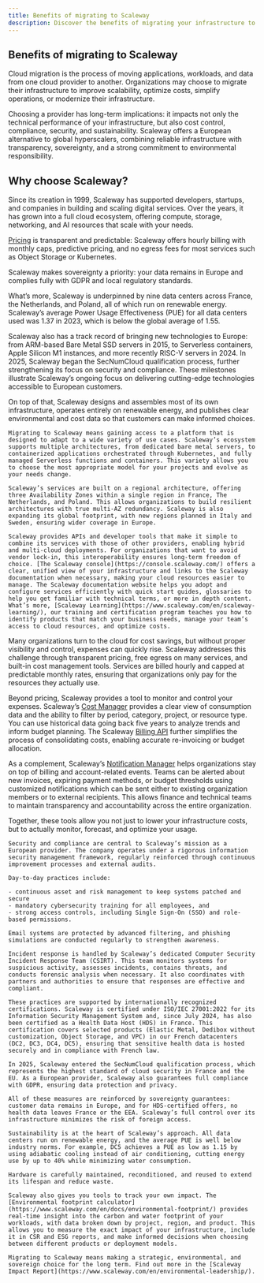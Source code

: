 ```yaml
---
title: Benefits of migrating to Scaleway
description: Discover the benefits of migrating your infrastructure to Scaleway and develop your projects.
---
```


## Benefits of migrating to Scaleway

Cloud migration is the process of moving applications, workloads, and data from one cloud provider to another. Organizations may choose to migrate their infrastructure to improve scalability, optimize costs, simplify operations, or modernize their infrastructure.

Choosing a provider has long-term implications: it impacts not only the technical performance of your infrastructure, but also cost control, compliance, security, and sustainability. Scaleway offers a European alternative to global hyperscalers, combining reliable infrastructure with transparency, sovereignty, and a strong commitment to environmental responsibility. 

## Why choose Scaleway?

Since its creation in 1999, Scaleway has supported developers, startups, and companies in building and scaling digital services. Over the years, it has grown into a full cloud ecosystem, offering compute, storage, networking, and AI resources that scale with your needs.

[Pricing](https://www.scaleway.com/en/pricing/) is transparent and predictable: Scaleway offers hourly billing with monthly caps, predictive pricing, and no egress fees for most services such as Object Storage or Kubernetes.

Scaleway makes sovereignty a priority: your data remains in Europe and complies fully with GDPR and local regulatory standards.

What’s more, Scaleway is underpinned by nine data centers across France, the Netherlands, and Poland, all of which run on renewable energy. Scaleway’s average Power Usage Effectiveness (PUE) for all data centers used was 1.37 in 2023, which is below the global average of 1.55.

Scaleway also has a track record of bringing new technologies to Europe: from ARM-based Bare Metal SSD servers in 2015, to Serverless containers, Apple Silicon M1 instances, and more recently RISC-V servers in 2024. In 2025, Scaleway began the SecNumCloud qualification process, further strengthening its focus on security and compliance. These milestones illustrate Scaleway’s ongoing focus on delivering cutting-edge technologies accessible to European customers.

On top of that, Scaleway designs and assembles most of its own infrastructure, operates entirely on renewable energy, and publishes clear environmental and cost data so that customers can make informed choices.

<Tabs>
  <TabsTab label="Scalability and flexibility">

    Migrating to Scaleway means gaining access to a platform that is designed to adapt to a wide variety of use cases. Scaleway’s ecosystem supports multiple architectures, from dedicated bare metal servers, to containerized applications orchestrated through Kubernetes, and fully managed Serverless functions and containers. This variety allows you to choose the most appropriate model for your projects and evolve as your needs change.

    Scaleway’s services are built on a regional architecture, offering three Availability Zones within a single region in France, The Netherlands, and Poland. This allows organizations to build resilient architectures with true multi-AZ redundancy. Scaleway is also expanding its global footprint, with new regions planned in Italy and Sweden, ensuring wider coverage in Europe.

    Scaleway provides APIs and developer tools that make it simple to combine its services with those of other providers, enabling hybrid and multi-cloud deployments. For organizations that want to avoid vendor lock-in, this interoperability ensures long-term freedom of choice. [The Scaleway console](https://console.scaleway.com/) offers a clear, unified view of your infrastructure and links to the Scaleway documentation when necessary, making your cloud resources easier to manage. The Scaleway documentation website helps you adopt and configure services efficiently with quick start guides, glossaries to help you get familiar with technical terms, or more in depth content. What’s more, [Scaleway Learning](https://www.scaleway.com/en/scaleway-learning/), our training and certification program teaches you how to identify products that match your business needs, manage your team’s access to cloud resources, and optimize costs.
  </TabsTab>
  <TabsTab label="Cost optimization">

   Many organizations turn to the cloud for cost savings, but without proper visibility and control, expenses can quickly rise. Scaleway addresses this challenge through transparent pricing, free egress on many services, and built-in cost management tools. Services are billed hourly and capped at predictable monthly rates, ensuring that organizations only pay for the resources they actually use.

   Beyond pricing, Scaleway provides a tool to monitor and control your expenses. Scaleway’s [Cost Manager](https://www.scaleway.com/en/docs/billing/concepts/#cost-manager) provides a clear view of consumption data and the ability to filter by period, category, project, or resource type. You can use historical data going back five years to analyze trends and inform budget planning. The Scaleway [Billing API](https://www.scaleway.com/en/developers/api/billing/) further simplifies the process of consolidating costs, enabling accurate re-invoicing or budget allocation.

   As a complement, Scaleway’s [Notification Manager](https://www.scaleway.com/en/docs/account/how-to/manage-notifications/) helps organizations stay on top of billing and account-related events. Teams can be alerted about new invoices, expiring payment methods, or budget thresholds using customized notifications which can be sent either to existing organization members or to external recipients. This allows finance and technical teams to maintain transparency and accountability across the entire organization.

   Together, these tools allow you not just to lower your infrastructure costs, but to actually monitor, forecast, and optimize your usage.
  </TabsTab>
  <TabsTab label="Sovereign cloud and security">

    Security and compliance are central to Scaleway’s mission as a European provider. The company operates under a rigorous information security management framework, regularly reinforced through continuous improvement processes and external audits.

    Day-to-day practices include:

    - continuous asset and risk management to keep systems patched and secure
    - mandatory cybersecurity training for all employees, and
    - strong access controls, including Single Sign-On (SSO) and role-based permissions.

    Email systems are protected by advanced filtering, and phishing simulations are conducted regularly to strengthen awareness.

    Incident response is handled by Scaleway’s dedicated Computer Security Incident Response Team (CSIRT). This team monitors systems for suspicious activity, assesses incidents, contains threats, and conducts forensic analysis when necessary. It also coordinates with partners and authorities to ensure that responses are effective and compliant.

    These practices are supported by internationally recognized certifications. Scaleway is certified under ISO/IEC 27001:2022 for its Information Security Management System and, since July 2024, has also been certified as a Health Data Host (HDS) in France. This certification covers selected products (Elastic Metal, Dedibox without customization, Object Storage, and VPC) in our French datacenters (DC2, DC3, DC4, DC5), ensuring that sensitive health data is hosted securely and in compliance with French law.

    In 2025, Scaleway entered the SecNumCloud qualification process, which represents the highest standard of cloud security in France and the EU. As a European provider, Scaleway also guarantees full compliance with GDPR, ensuring data protection and privacy.

    All of these measures are reinforced by sovereignty guarantees: customer data remains in Europe, and for HDS-certified offers, no health data leaves France or the EEA. Scaleway’s full control over its infrastructure minimizes the risk of foreign access.
  </TabsTab>
  <TabsTab label="Sustainable cloud">

    Sustainability is at the heart of Scaleway’s approach. All data centers run on renewable energy, and the average PUE is well below industry norms. For example, DC5 achieves a PUE as low as 1.15 by using adiabatic cooling instead of air conditioning, cutting energy use by up to 40% while minimizing water consumption.

    Hardware is carefully maintained, reconditioned, and reused to extend its lifespan and reduce waste.

    Scaleway also gives you tools to track your own impact. The [Environmental footprint calculator](https://www.scaleway.com/en/docs/environmental-footprint/) provides real-time insight into the carbon and water footprint of your workloads, with data broken down by project, region, and product. This allows you to measure the exact impact of your infrastructure, include it in CSR and ESG reports, and make informed decisions when choosing between different products or deployment models.

    Migrating to Scaleway means making a strategic, environmental, and sovereign choice for the long term. Find out more in the [Scaleway Impact Report](https://www.scaleway.com/en/environmental-leadership/).
  </TabsTab>
</Tabs>
